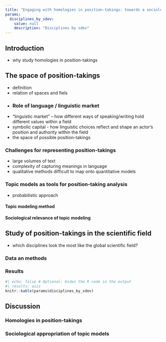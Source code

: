 ```yaml
---
title: "Engaging with homologies in position-takings: towards a sociological appropriation of topic models"
params:
  disciplines_by_sdev:
    value: null
    description: "Disciplines by sdev"
---
```


## Introduction

- why study homologies in position-takings

## The space of position-takings

- definition
- relation of spaces and fiels
- 
### Role of language / linguistic market

- "linguistic market" – how different ways of speaking/writing hold different values within a field
- symbolic capital - how linguistic choices reflect and shape an actor's position and authority within the field
- the space of possible position-takings

### Challenges for representing position-takings

- large volumes of text 
- complexity of capturing meanings in language
- qualitative methods difficult to map onto quantitative models
  
### Topic models as tools for position-taking analysis

- probabilistic approach

#### Topic modeling method

#### Sociological relevance of topic modeling

## Study of position-takings in the scientific field

- which disciplines look the most like the global scientific field?

### Data an methods

### Results

```r
#| echo: false # Optional: Hides the R code in the output
#| results: asis
knitr::kable(params$disciplines_by_sdev)
```


## Discussion

### Homologies in position-takings

### Sociological appropriation of topic models
